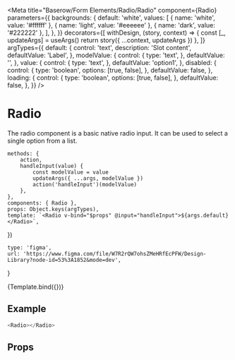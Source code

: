 

<Meta
    title="Baserow/Form Elements/Radio/Radio"
    component={Radio}
    parameters={{
        backgrounds: {
            default: 'white',
            values: [
                { name: 'white', value: '#ffffff' },
                { name: 'light', value: '#eeeeee' },
                { name: 'dark', value: '#222222' },
            ],
        },
    }}
    decorators={[
        withDesign,
        (story, context) => {
            const [_, updateArgs] = useArgs()
            return story({ ...context, updateArgs })
        },
    ]}
    argTypes={{
        default: {
            control: 'text',
            description: 'Slot content',
            defaultValue: 'Label',
        },
        modelValue: {
            control: {
                type: 'text',
            },
            defaultValue: '',
        },
        value: {
            control: {
                type: 'text',
            },
            defaultValue: 'option1',
        },
        disabled: {
            control: {
                type: 'boolean',
                options: [true, false],
            },
            defaultValue: false,
        },
        loading: {
            control: {
                type: 'boolean',
                options: [true, false],
            },
            defaultValue: false,
        },
    }}
/>

# Radio

The radio component is a basic native radio input. It can be used to select a single option from a list.

    methods: {
        action,
        handleInput(value) {
            const modelValue = value
            updateArgs({ ...args, modelValue })
            action('handleInput')(modelValue)
        },
    },
    components: { Radio },
    props: Object.keys(argTypes),
    template: `<Radio v-bind="$props" @input="handleInput">${args.default}</Radio>`,
})

    type: 'figma',
    url: 'https://www.figma.com/file/W7R2rQW7ohsZMeHRfEcPFW/Design-Library?node-id=53%3A1852&mode=dev',
}

<Canvas>
    <Story
        name="Radio"
        parameters={{
            design: config(designConfig),
        }}
    >
        {Template.bind({})}
    </Story>
</Canvas>

## Example

```javascript
<Radio></Radio>
```

## Props

<Props of={Radio} />
